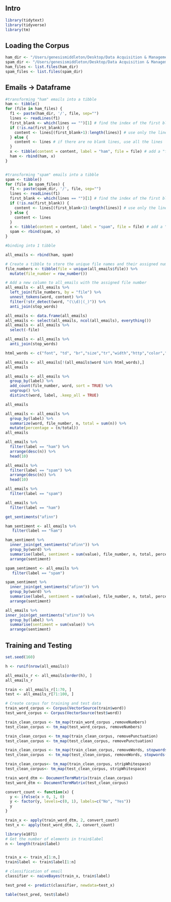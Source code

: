 ## Intro

```r
library(tidytext)
library(tidyverse)
library(tm)
```

## Loading the Corpus
```r
ham_dir <- "/Users/genesismiddleton/Desktop/Data Acquisition & Management/Project 4/easy_ham"
spam_dir <- "/Users/genesismiddleton/Desktop/Data Acquisition & Management/Project 4/spam"
ham_files <- list.files(ham_dir)
spam_files <- list.files(spam_dir)
```


## Emails -> Dataframe
```r
#transforming "ham" emails into a tibble
ham <- tibble()
for (file in ham_files) {
  f1 <- paste(ham_dir, '/', file, sep="")
  lines <- readLines(f1)
  first_blank <- which(lines == "")[1] # find the index of the first blank line
  if (!is.na(first_blank)) {
    content <- lines[(first_blank+1):length(lines)] # use only the lines after the first blank line
  } else {
    content <- lines # if there are no blank lines, use all the lines
  }
  x <- tibble(content = content, label = "ham", file = file) # add a "file" column
  ham <- rbind(ham, x)
}


#transforming "spam" emails into a tibble
spam <- tibble()
for (file in spam_files) {
  f1 <- paste(spam_dir, '/', file, sep="")
  lines <- readLines(f1)
  first_blank <- which(lines == "")[1] # find the index of the first blank line
  if (!is.na(first_blank)) {
    content <- lines[(first_blank+1):length(lines)] # use only the lines after the first blank line
  } else {
    content <- lines
  }
  x <- tibble(content = content, label = "spam", file = file) # add a "file" column
  spam <- rbind(spam, x)
}
```

```r
#binding into 1 tibble

all_emails <- rbind(ham, spam)

# Create a tibble to store the unique file names and their assigned numbers
file_numbers <- tibble(file = unique(all_emails$file)) %>% 
  mutate(file_number = row_number())

# Add a new column to all_emails with the assigned file number
all_emails <- all_emails %>% 
  left_join(file_numbers, by = "file") %>% 
  unnest_tokens(word, content) %>%
  filter(!str_detect(word, "(\\d)|(_)")) %>% 
  anti_join(stop_words)

all_emails <- data.frame(all_emails)
all_emails <- select(all_emails, ncol(all_emails), everything())
all_emails <- all_emails %>%
  select(-file)

all_emails <- all_emails %>%
  anti_join(stop_words)

html_words <- c("font", "td", "br","size","tr","width","http","color","align","height","nbsp","center","table","border","arial","option","img","src","style","href", "alt", "iiq.us", "receive", "left", "form", "tbody", "title", "valign", "information", "head", "tahoma", "li", "report", "input", "body", "mv", "cellspacing", "cellpadding", "list", "colspan", "click", "class","gif", "helvetica", "ffffff", "images", "email", "div", "top", "blockquote", "margin", "mail", "verdana","bgcolor", "type", "content", "html", "span", "text", "free", "serif", "sans", "rpm", "listinfo", "spamassassin", "exmh", "url", "https")

all_emails <- all_emails[!(all_emails$word %in% html_words),]
all_emails
```


```r
all_emails <- all_emails %>%
  group_by(label) %>%
  add_count(file_number, word, sort = TRUE) %>%
  ungroup() %>%
  distinct(word, label, .keep_all = TRUE)

all_emails
```

```r
all_emails <- all_emails %>%
  group_by(label) %>%
  summarize(word, file_number, n, total = sum(n)) %>%
  mutate(percentage = (n/total)) 
all_emails 
```

```r
all_emails %>%
  filter(label == "ham") %>%
  arrange(desc(n)) %>%
  head(10)

all_emails %>%
  filter(label == "spam") %>%
  arrange(desc(n)) %>%
  head(10)
```


```r
all_emails %>%
  filter(label == "spam")

all_emails %>%
  filter(label == "ham")
```


```r
get_sentiments("afinn")

ham_sentiment <- all_emails %>%
   filter(label == "ham")

ham_sentiment %>%
  inner_join(get_sentiments("afinn")) %>%
  group_by(word) %>%
  summarise(label, sentiment = sum(value), file_number, n, total, percentage) %>%
  arrange(sentiment)

spam_sentiment <- all_emails %>%
   filter(label == "spam")

spam_sentiment %>%
  inner_join(get_sentiments("afinn")) %>%
  group_by(word) %>%
  summarise(label, sentiment = sum(value), file_number, n, total, percentage) %>%
  arrange(sentiment)

all_emails %>%
inner_join(get_sentiments("afinn")) %>%
  group_by(label) %>%
  summarise(sentiment = sum(value)) %>%
  arrange(sentiment)

```


## Training and Testing
```r
set.seed(160)

h <- runif(nrow(all_emails))

all_emails_r <- all_emails[order(h), ]
all_emails_r

train <- all_emails_r[1:70, ]
test <- all_emails_r[71:100, ]
```

```r


# Create corpus for training and test data
train_word_corpus <- Corpus(VectorSource(train$word))
test_word_corpus <- Corpus(VectorSource(test$word))

train_clean_corpus <- tm_map(train_word_corpus ,removeNumbers)
test_clean_corpus <- tm_map(test_word_corpus, removeNumbers)

train_clean_corpus <- tm_map(train_clean_corpus, removePunctuation)
test_clean_corpus <- tm_map(test_clean_corpus, removePunctuation)

train_clean_corpus <- tm_map(train_clean_corpus, removeWords, stopwords())
test_clean_corpus  <- tm_map(test_clean_corpus, removeWords, stopwords())

train_clean_corpus<- tm_map(train_clean_corpus, stripWhitespace)
test_clean_corpus<- tm_map(test_clean_corpus, stripWhitespace)

train_word_dtm <- DocumentTermMatrix(train_clean_corpus)
test_word_dtm <- DocumentTermMatrix(test_clean_corpus)

```

```r
convert_count <- function(x) {
  y <- ifelse(x > 0, 1, 0)
  y <- factor(y, levels=c(0, 1), labels=c("No", "Yes"))
  y
}

train_x <- apply(train_word_dtm, 2, convert_count)
test_x <- apply(test_word_dtm, 2, convert_count)

library(e1071)
# Get the number of elements in train$label
n <- length(train$label)


train_x <- train_x[1:n,]
train$label <- train$label[1:n]

# classification of email
classifier <- naiveBayes(train_x, train$label)
```

```r
test_pred <- predict(classifier, newdata=test_x)

table(test_pred, test$label)
```

